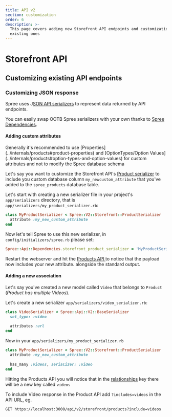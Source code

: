 ```yaml
---
title: API v2
section: customization
order: 6
description: >-
  This page covers adding new Storefront API endpoints and customization of
  existing ones
---
```


# Storefront API

## Customizing existing API endpoints

### Customizing JSON response

Spree uses J[SON API serializers](https://github.com/jsonapi-serializer/jsonapi-serializer) to represent data returned by API endpoints.

You can easily swap OOTB Spree serializers with your own thanks to [Spree Dependencies](dependencies).

#### Adding custom attributes

<Note>
Generally it's recommended to use [Properties](../internals/products#product-properties) and [OptionTypes/Option Values](../internals/products#option-types-and-option-values) for custom attributes and not to modify the Spree database schema
</Note>

Let's say you want to customize the Storefront API's [Product serializer](https://github.com/spree/spree/blob/master/api/app/serializers/spree/v2/storefront/product\_serializer.rb) to include you custom database column `my_newcustom_attribute` that you've added to the `spree_products` database table.

Let's start with creating a new serializer file in your project's `app/serializers` directory, that is `app/serializers/my_product_serializer.rb`:

```ruby
class MyProductSerializer < Spree::V2::Storefront::ProductSerializer
  attribute :my_new_custom_attribute
end
```

Now let's tell Spree to use this new serializer, in `config/initializers/spree.rb` please set:

```ruby
Spree::Api::Dependencies.storefront_product_serializer = 'MyProductSerializer'
```

Restart the webserver and hit the [Products API ](https://api.spreecommerce.org/docs/api-v2/b3A6MzE0Mjc2Mg-list-of-products)to notice that the payload now includes your new attribute. alongside the standard output.

#### Adding a new association

Let's say you've created a new model called `Video` that belongs to `Product` (_Product has multiple Videos_).

Let's create a new serializer `app/serializers/video_serializer.rb`:

```ruby
class VideoSerializer < Spree::Api::V2::BaseSerializer
  set_type: :video
  
  attributes :url
end
```

Now in your `app/serializers/my_product_serializer.rb`

```ruby
class MyProductSerializer < Spree::V2::Storefront::ProductSerializer
  attribute :my_new_custom_attribute
  
  has_many :videos, serializer: :video
end
```

Hitting the Products API you will notice that in the [relationships](https://jsonapi.org/format/#document-resource-object-relationships) key there will be a new key called `videos`

To include Video response in the Product API add `?includes=videos` in the API URL, eg.

```http
GET https://localhost:3000/api/v2/storefront/products?include=videos
```
